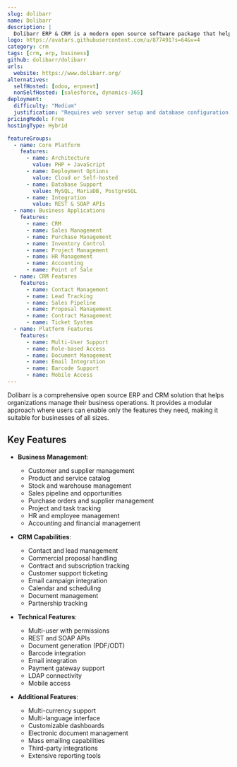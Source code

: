 ```yaml
---
slug: dolibarr
name: Dolibarr
description: |
  Dolibarr ERP & CRM is a modern open source software package that helps manage business activities like contacts, invoices, orders, stocks, calendar, HR and more. It's designed for small to large companies and can be used standalone or as a web application.
logo: https://avatars.githubusercontent.com/u/877491?s=64&v=4
category: crm
tags: [crm, erp, business]
github: dolibarr/dolibarr
urls:
  website: https://www.dolibarr.org/
alternatives:
  selfHosted: [odoo, erpnext]
  nonSelfHosted: [salesforce, dynamics-365]
deployment:
  difficulty: "Medium"
  justification: "Requires web server setup and database configuration, but has good documentation and installer wizard."
pricingModel: Free
hostingType: Hybrid

featureGroups:
  - name: Core Platform
    features:
      - name: Architecture
        value: PHP + JavaScript
      - name: Deployment Options
        value: Cloud or Self-hosted
      - name: Database Support
        value: MySQL, MariaDB, PostgreSQL
      - name: Integration
        value: REST & SOAP APIs
  - name: Business Applications
    features:
      - name: CRM
      - name: Sales Management
      - name: Purchase Management
      - name: Inventory Control
      - name: Project Management
      - name: HR Management
      - name: Accounting
      - name: Point of Sale
  - name: CRM Features
    features:
      - name: Contact Management
      - name: Lead Tracking
      - name: Sales Pipeline
      - name: Proposal Management
      - name: Contract Management
      - name: Ticket System
  - name: Platform Features
    features:
      - name: Multi-User Support
      - name: Role-based Access
      - name: Document Management
      - name: Email Integration
      - name: Barcode Support
      - name: Mobile Access
---
```


Dolibarr is a comprehensive open source ERP and CRM solution that helps
organizations manage their business operations. It provides a modular approach
where users can enable only the features they need, making it suitable for
businesses of all sizes.

## Key Features

- **Business Management**:

  - Customer and supplier management
  - Product and service catalog
  - Stock and warehouse management
  - Sales pipeline and opportunities
  - Purchase orders and supplier management
  - Project and task tracking
  - HR and employee management
  - Accounting and financial management

- **CRM Capabilities**:

  - Contact and lead management
  - Commercial proposal handling
  - Contract and subscription tracking
  - Customer support ticketing
  - Email campaign integration
  - Calendar and scheduling
  - Document management
  - Partnership tracking

- **Technical Features**:

  - Multi-user with permissions
  - REST and SOAP APIs
  - Document generation (PDF/ODT)
  - Barcode integration
  - Email integration
  - Payment gateway support
  - LDAP connectivity
  - Mobile access

- **Additional Features**:
  - Multi-currency support
  - Multi-language interface
  - Customizable dashboards
  - Electronic document management
  - Mass emailing capabilities
  - Third-party integrations
  - Extensive reporting tools
